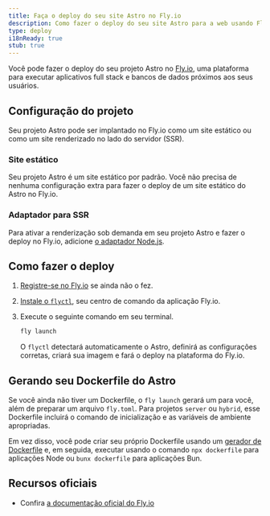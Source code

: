 ```yaml
---
title: Faça o deploy do seu site Astro no Fly.io
description: Como fazer o deploy do seu site Astro para a web usando Fly.io.
type: deploy
i18nReady: true
stub: true
---
```


Você pode fazer o deploy do seu projeto Astro no [Fly.io](https://fly.io/), uma plataforma para executar aplicativos full stack e bancos de dados próximos aos seus usuários.

## Configuração do projeto

Seu projeto Astro pode ser implantado no Fly.io como um site estático ou como um site renderizado no lado do servidor (SSR).

### Site estático

Seu projeto Astro é um site estático por padrão. Você não precisa de nenhuma configuração extra para fazer o deploy de um site estático do Astro no Fly.io.

### Adaptador para SSR

Para ativar a renderização sob demanda em seu projeto Astro e fazer o deploy no Fly.io, adicione [o adaptador Node.js](/pt-br/guides/integrations-guide/node/).

## Como fazer o deploy

1. [Registre-se no Fly.io](https://fly.io/docs/getting-started/log-in-to-fly/#first-time-or-no-fly-account-sign-up-for-fly) se ainda não o fez.
2. [Instale o `flyctl`](https://fly.io/docs/hands-on/install-flyctl/), seu centro de comando da aplicação Fly.io.
3. Execute o seguinte comando em seu terminal.

    ```bash
    fly launch
    ```

	O `flyctl` detectará automaticamente o Astro, definirá as configurações corretas, criará sua imagem e fará o deploy na plataforma do Fly.io. 

## Gerando seu Dockerfile do Astro

Se você ainda não tiver um Dockerfile, o `fly launch` gerará um para você, além de preparar um arquivo `fly.toml`. Para projetos `server` ou `hybrid`, esse Dockerfile incluirá o comando de inicialização e as variáveis de ambiente apropriadas.


Em vez disso, você pode criar seu próprio Dockerfile usando um [gerador de Dockerfile](https://www.npmjs.com/package/@flydotio/dockerfile) e, em seguida, executar usando o comando `npx dockerfile` para aplicações Node ou `bunx dockerfile` para aplicações Bun.

## Recursos oficiais

- Confira [a documentação oficial do Fly.io](https://fly.io/docs/js/frameworks/astro/)
